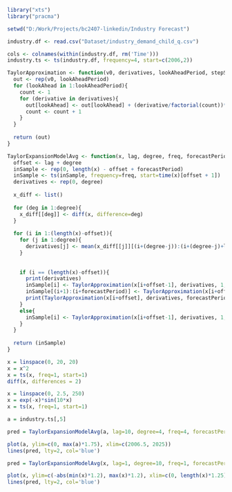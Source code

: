 ```r
library("xts")
library("pracma")

setwd("D:/Work/Projects/bc2407-linkedin/Industry Forecast")

industry.df <- read.csv("Dataset/industry_demand_child_q.csv")
```

```r
cols <- colnames(within(industry.df, rm('Time')))
industry.ts <- ts(industry.df, frequency=4, start=c(2006,2))
```

```r
TaylorApproximation <- function(v0, derivatives, lookAheadPeriod, stepSize){
  out <- rep(v0, lookAheadPeriod)
  for (lookAhead in 1:lookAheadPeriod){
    count <- 1
    for (derivative in derivatives){
      out[lookAhead] <- out[lookAhead] + (derivative/factorial(count))*((lookAhead*stepSize)^count)
      count <- count + 1
    }
  }
  
  return (out)
}
```

```r
TaylorExpansionModelAvg <- function(x, lag, degree, freq, forecastPeriod, stepSize){
  offset <- lag + degree
  inSample <- rep(0, length(x) - offset + forecastPeriod)
  inSample <- ts(inSample, frequency=freq, start=time(x)[offset + 1])
  derivatives <- rep(0, degree)
  
  x_diff <- list()
  
  for (deg in 1:degree){
    x_diff[[deg]] <- diff(x, difference=deg)
  }
  
  for (i in 1:(length(x)-offset)){
    for (j in 1:degree){
      derivatives[j] <- mean(x_diff[[j]][(i+(degree-j)):(i+(degree-j)+lag-1)])/stepSize^j
    }
    
    
    if (i == (length(x)-offset)){
      print(derivatives)
      inSample[i] <- TaylorApproximation(x[i+offset-1], derivatives, 1, stepSize)
      inSample[(i+1):(i+forecastPeriod)] <- TaylorApproximation(x[i+offset], derivatives, forecastPeriod, stepSize)
      print(TaylorApproximation(x[i+offset], derivatives, forecastPeriod, stepSize))
    }
    else{
      inSample[i] <- TaylorApproximation(x[i+offset-1], derivatives, 1, stepSize)
    }
  }
  
  return (inSample)
}
```

```r
x = linspace(0, 20, 20)
x = x^2
x = ts(x, freq=1, start=1)
diff(x, differences = 2)

```


```r
x = linspace(0, 2.5, 250)
x = exp(-x)*sin(10*x)
x = ts(x, freq=1, start=1)

a = industry.ts[,5]

pred = TaylorExpansionModelAvg(a, lag=10, degree=4, freq=4, forecastPeriod=8, stepSize=0.25)

plot(a, ylim=c(0, max(a)*1.75), xlim=c(2006.5, 2025))
lines(pred, lty=2, col='blue')

pred = TaylorExpansionModelAvg(x, lag=1, degree=10, freq=1, forecastPeriod=100, stepSize=(2.5/250))

plot(x, ylim=c(-abs(min(x)*1.2), max(x)*1.2), xlim=c(0, length(x)*1.25))
lines(pred, lty=2, col='blue')
```

